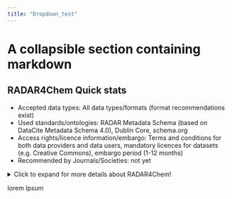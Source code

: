 ```yaml
---
title: "Dropdown_test"
---
```

# A collapsible section containing markdown

## RADAR4Chem Quick stats

* Accepted data types: All data types/formats (format recommendations exist)
* Used standards/ontologies: RADAR Metadata Schema (based on DataCite Metadata Schema 4.0), Dublin Core, schema.org
* Access rights/licence information/embargo: Terms and conditions for both data providers and data users, mandatory licences for datasets (e.g. Creative Commons), embargo period (1-12 months)
* Recommended by Journals/Societies: not yet

<details>
  <summary>Click to expand for more details about RADAR4Chem!</summary>
  
 <h2>Heading</h2>
 
  <ol>
    <li>A numbered</li>
    <li>list</li>
    <ul>
      <li>With some</li>
      <li>Sub bullets</li>
    </ul>
  </ol>
</details>

lorem Ipsum